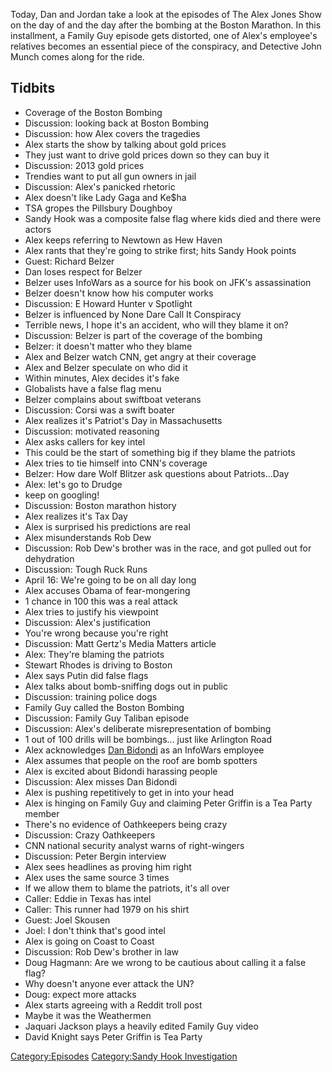 {{DEFAULTSORT:
    #_EPISODE_0349:April 15-16, 2013
}}{{Episode
    | title             = April 15-16, 2013
    | caption           = Listen to this episode on [https://knowledgefight.libsyn.com/knowledge-fight-april-15-16-2013 Libsyn] [https://open.spotify.com/episode/6uk79SuFabCvQOgQm4RexP Spotify], Read the [[Transcript/349: April 15-16, 2013|Unofficial Transcript]]
    | episodeNumber     = 349
    | length            = 03:21:27
    | airDate           = September 30, 2019
    | coverageStartDate = April 15, 2013
    | coverageEndDate   = April 16, 2013
    | episodeType       = [[:Category:Sandy Hook Investigation|Sandy Hook Investigation]]
    | appearance        = [[Richard Belzer]], [[E Hunter Howard]], [[Rob Dew]], [[Matt Gertz]], [[Stewart Rhodes]], [[Dan Bidondi]], [[Peter Bergin]], [[Joel Skousen]], [[Doug Hagmann]], [[Jaquari Jackson]], [[David Knight]]
    | previousEpisode   = [[348: September 24-25, 2019]]
    | nextEpisode       = [[350: September 29-30, 2019]]
}}

{{Stub}}

Today, Dan and Jordan take a look at the episodes of The Alex Jones Show on the day of and the day after the bombing at the Boston Marathon. In this installment, a Family Guy episode gets distorted, one of Alex's employee's relatives becomes an essential piece of the conspiracy, and Detective John Munch comes along for the ride.

==Tidbits==

*Coverage of the Boston Bombing
*Discussion: looking back at Boston Bombing
*Discussion: how Alex covers the tragedies
*Alex starts the show by talking about gold prices
*They just want to drive gold prices down so they can buy it
*Discussion: 2013 gold prices
*Trendies want to put all gun owners in jail
*Discussion: Alex's panicked rhetoric
*Alex doesn't like Lady Gaga and Ke$ha
*TSA gropes the Pillsbury Doughboy
*Sandy Hook was a composite false flag where kids died and there were actors
*Alex keeps referring to Newtown as Hew Haven
*Alex rants that they're going to strike first; hits Sandy Hook points
*Guest: Richard Belzer
*Dan loses respect for Belzer
*Belzer uses InfoWars as a source for his book on JFK's assassination
*Belzer doesn't know how his computer works
*Discussion: E Howard Hunter v Spotlight
*Belzer is influenced by None Dare Call It Conspiracy
*Terrible news, I hope it's an accident, who will they blame it on?
*Discussion: Belzer is part of the coverage of the bombing
*Belzer: it doesn't matter who they blame
*Alex and Belzer watch CNN, get angry at their coverage
*Alex and Belzer speculate on who did it
*Within minutes, Alex decides it's fake
*Globalists have a false flag menu
*Belzer complains about swiftboat veterans
*Discussion: Corsi was a swift boater
*Alex realizes it's Patriot's Day in Massachusetts
*Discussion: motivated reasoning
*Alex asks callers for key intel
*This could be the start of something big if they blame the patriots
*Alex tries to tie himself into CNN's coverage
*Belzer: How dare Wolf Blitzer ask questions about Patriots...Day
*Alex: let's go to Drudge
*keep on googling!
*Discussion: Boston marathon history
*Alex realizes it's Tax Day
*Alex is surprised his predictions are real
*Alex misunderstands Rob Dew
*Discussion: Rob Dew's brother was in the race, and got pulled out for dehydration
*Discussion: Tough Ruck Runs
*April 16: We're going to be on all day long
*Alex accuses Obama of fear-mongering
*1 chance in 100 this was a real attack
*Alex tries to justify his viewpoint
*Discussion: Alex's justification
*You're wrong because you're right
*Discussion: Matt Gertz's Media Matters article
*Alex: They're blaming the patriots
*Stewart Rhodes is driving to Boston
*Alex says Putin did false flags
*Alex talks about bomb-sniffing dogs out in public
*Discussion: training police dogs
*Family Guy called the Boston Bombing
*Discussion: Family Guy Taliban episode
*Discussion: Alex's deliberate misrepresentation of bombing
*1 out of 100 drills will be bombings... just like Arlington Road
*Alex acknowledges [[Dan Bidondi]] as an InfoWars employee
*Alex assumes that people on the roof are bomb spotters
*Alex is excited about Bidondi harassing people
*Discussion: Alex misses Dan Bidondi
*Alex is pushing repetitively to get in into your head
*Alex is hinging on Family Guy and claiming Peter Griffin is a Tea Party member
*There's no evidence of Oathkeepers being crazy
*Discussion: Crazy Oathkeepers
*CNN national security analyst warns of right-wingers
*Discussion: Peter Bergin interview
*Alex sees headlines as proving him right
*Alex uses the same source 3 times
*If we allow them to blame the patriots, it's all over
*Caller: Eddie in Texas has intel
*Caller: This runner had 1979 on his shirt
*Guest: Joel Skousen
*Joel: I don't think that's good intel
*Alex is going on Coast to Coast
*Discussion: Rob Dew's brother in law
*Doug Hagmann: Are we wrong to be cautious about calling it a false flag?
*Why doesn't anyone ever attack the UN?
*Doug: expect more attacks
*Alex starts agreeing with a Reddit troll post
*Maybe it was the Weathermen
*Jaquari Jackson plays a heavily edited Family Guy video
*David Knight says Peter Griffin is Tea Party

[[Category:Episodes]]
[[Category:Sandy Hook Investigation]]
